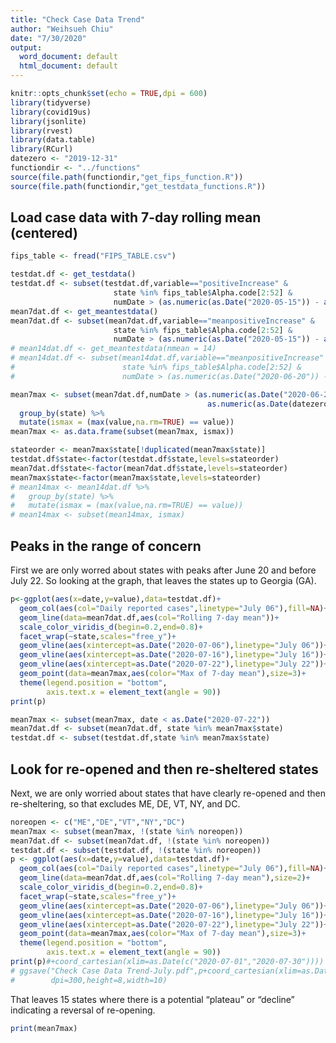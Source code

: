 ```yaml
---
title: "Check Case Data Trend"
author: "Weihsueh Chiu"
date: "7/30/2020"
output:
  word_document: default
  html_document: default
---
```


```r
knitr::opts_chunk$set(echo = TRUE,dpi = 600)
library(tidyverse)
library(covid19us)
library(jsonlite)
library(rvest)
library(data.table)
library(RCurl)
datezero <- "2019-12-31"
functiondir <- "../functions"
source(file.path(functiondir,"get_fips_function.R"))
source(file.path(functiondir,"get_testdata_functions.R"))

```

## Load case data with 7-day rolling mean (centered)


```r
fips_table <- fread("FIPS_TABLE.csv")

testdat.df <- get_testdata()
testdat.df <- subset(testdat.df,variable=="positiveIncrease" & 
                       state %in% fips_table$Alpha.code[2:52] &
                       numDate > (as.numeric(as.Date("2020-05-15")) - as.numeric(as.Date(datezero))))
mean7dat.df <- get_meantestdata()
mean7dat.df <- subset(mean7dat.df,variable=="meanpositiveIncrease" & 
                       state %in% fips_table$Alpha.code[2:52] &
                       numDate > (as.numeric(as.Date("2020-05-15")) - as.numeric(as.Date(datezero))))
# mean14dat.df <- get_meantestdata(nmean = 14)
# mean14dat.df <- subset(mean14dat.df,variable=="meanpositiveIncrease" & 
#                        state %in% fips_table$Alpha.code[2:52] &
#                        numDate > (as.numeric(as.Date("2020-06-20")) - as.numeric(as.Date(datezero))))

mean7max <- subset(mean7dat.df,numDate > (as.numeric(as.Date("2020-06-20")) - 
                                            as.numeric(as.Date(datezero)))) %>%
  group_by(state) %>%
  mutate(ismax = (max(value,na.rm=TRUE) == value))
mean7max <- as.data.frame(subset(mean7max, ismax))

stateorder <- mean7max$state[!duplicated(mean7max$state)]
testdat.df$state<-factor(testdat.df$state,levels=stateorder)
mean7dat.df$state<-factor(mean7dat.df$state,levels=stateorder)
mean7max$state<-factor(mean7max$state,levels=stateorder)
# mean14max <- mean14dat.df %>%
#   group_by(state) %>%
#   mutate(ismax = (max(value,na.rm=TRUE) == value))
# mean14max <- subset(mean14max, ismax)
```

## Peaks in the range of concern

First we are only worred about states with peaks after June 20 and before July 22.  So looking at the graph, that leaves the states up to Georgia (GA).

```r

p<-ggplot(aes(x=date,y=value),data=testdat.df)+
  geom_col(aes(col="Daily reported cases",linetype="July 06"),fill=NA)+
  geom_line(data=mean7dat.df,aes(col="Rolling 7-day mean"))+
  scale_color_viridis_d(begin=0.2,end=0.8)+
  facet_wrap(~state,scales="free_y")+
  geom_vline(aes(xintercept=as.Date("2020-07-06"),linetype="July 06"))+
  geom_vline(aes(xintercept=as.Date("2020-07-16"),linetype="July 16"))+
  geom_vline(aes(xintercept=as.Date("2020-07-22"),linetype="July 22"))+
  geom_point(data=mean7max,aes(color="Max of 7-day mean"),size=3)+
  theme(legend.position = "bottom",
        axis.text.x = element_text(angle = 90))
print(p)

mean7max <- subset(mean7max, date < as.Date("2020-07-22"))
mean7dat.df <- subset(mean7dat.df, state %in% mean7max$state)
testdat.df <- subset(testdat.df,state %in% mean7max$state)

```

## Look for re-opened and then re-sheltered states

Next, we are only worried about states that have clearly re-opened and then re-sheltering, so that excludes ME, DE, VT, NY, and DC.

```r

noreopen <- c("ME","DE","VT","NY","DC")
mean7max <- subset(mean7max, !(state %in% noreopen))
mean7dat.df <- subset(mean7dat.df, !(state %in% noreopen))
testdat.df <- subset(testdat.df, !(state %in% noreopen))
p <- ggplot(aes(x=date,y=value),data=testdat.df)+
  geom_col(aes(col="Daily reported cases",linetype="July 06"),fill=NA)+
  geom_line(data=mean7dat.df,aes(col="Rolling 7-day mean"),size=2)+
  scale_color_viridis_d(begin=0.2,end=0.8)+
  facet_wrap(~state,scales="free_y")+
  geom_vline(aes(xintercept=as.Date("2020-07-06"),linetype="July 06"))+
  geom_vline(aes(xintercept=as.Date("2020-07-16"),linetype="July 16"))+
  geom_vline(aes(xintercept=as.Date("2020-07-22"),linetype="July 22"))+
  geom_point(data=mean7max,aes(color="Max of 7-day mean"),size=3)+
  theme(legend.position = "bottom",
        axis.text.x = element_text(angle = 90))
print(p)#+coord_cartesian(xlim=as.Date(c("2020-07-01","2020-07-30"))))
# ggsave("Check Case Data Trend-July.pdf",p+coord_cartesian(xlim=as.Date(c("2020-07-01","2020-07-30"))),
#        dpi=300,height=8,width=10)
```

That leaves 15 states where there is a potential "plateau" or "decline" indicating a reversal of re-opening.

```r
print(mean7max)
```

